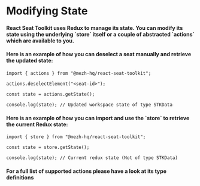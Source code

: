 
<Meta title="Modifying State" />

<h1>Modifying State</h1>

<h4>React Seat Toolkit uses Redux to manage its state. You can modify its state using the underlying `store` itself or a couple of abstracted `actions` which are available to you.</h4>

<h4>Here is an example of how you can deselect a seat manually and retrieve the updated state:</h4>

```tsx
import { actions } from "@mezh-hq/react-seat-toolkit";

actions.deselectElement("<seat-id>");

const state = actions.getState();

console.log(state); // Updated workspace state of type STKData
```

<h4>Here is an example of how you can import and use the `store` to retrieve the current Redux state:</h4>

```tsx
import { store } from "@mezh-hq/react-seat-toolkit";

const state = store.getState();

console.log(state); // Current redux state (Not of type STKData)
```

<h4>For a full list of supported actions please have a look at its type definitions</h4>

